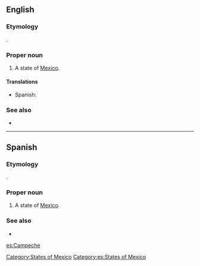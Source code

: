 ==English==

===Etymology===
{{etyl|myn}}.

===Proper noun===
{{en-proper noun}}

# A state of [[Mexico]].

====Translations====
{{trans-top|state of Mexico}}
*Spanish: {{t|es|Campeche|m}}
{{trans-mid}}
{{trans-bottom}}

===See also===
*{{pedialite}}

[[Category:States of Mexico]]

----

==Spanish==

===Etymology===
{{etyl|myn|es}}.

===Proper noun===
{{es-proper noun|m}}

# A state of [[Mexico]].

===See also===
* {{pedialite|lang=es}}

[[Category:es:States of Mexico]]

[[es:Campeche]]
